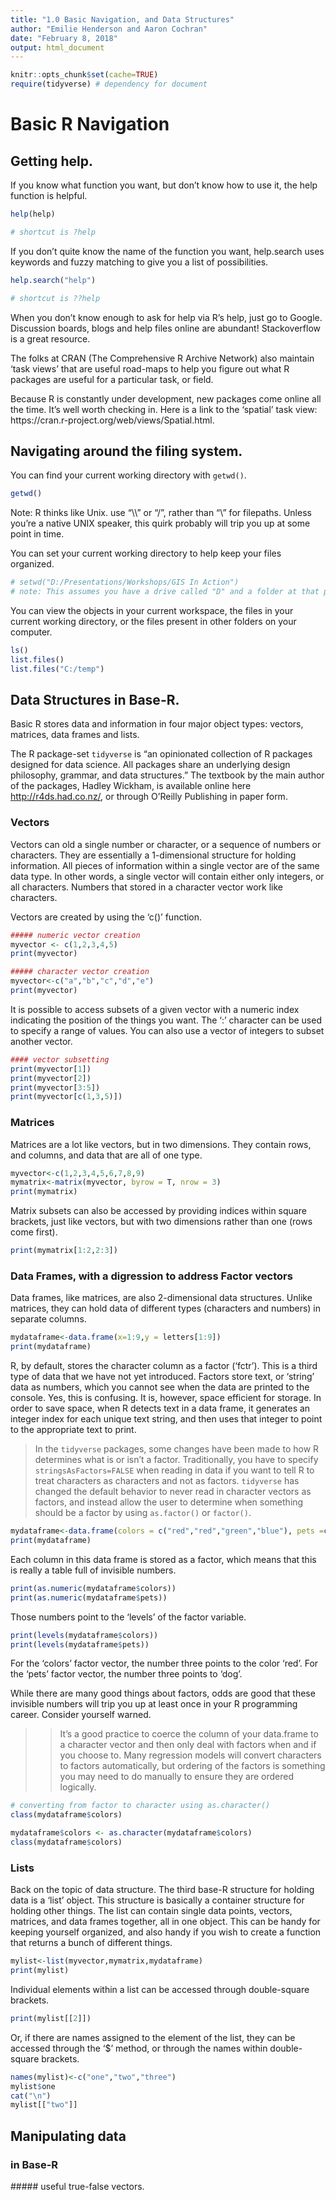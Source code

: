 ---
title: "1.0 Basic Navigation, and Data Structures"
author: "Emilie Henderson and Aaron Cochran"
date: "February 8, 2018"
output: html_document
---


```{r setup, include=FALSE}
knitr::opts_chunk$set(cache=TRUE)
require(tidyverse) # dependency for document
```

# Basic R Navigation
## Getting help.

If you know what function you want, but  don't know how to use it, the help function is helpful.

```{r}
help(help)

# shortcut is ?help
```


If you don't quite know the name of the function you want, help.search uses keywords and fuzzy matching to give you a list of possibilities. 

```{r}
help.search("help")

# shortcut is ??help
```


When you don't know enough to ask for help via R's help, just go to Google.  Discussion boards, blogs and help files online are abundant! Stackoverflow is a great resource. 

The folks at CRAN (The Comprehensive R Archive Network) also maintain 'task views' that are useful road-maps to help you figure out what R packages are useful for a particular task, or field.

Because R is constantly under development, new packages come online all the time.  It's well worth checking in.  Here is a link to the 'spatial' task view: https://cran.r-project.org/web/views/Spatial.html.



## Navigating around the filing system.

You can find your current working directory with `getwd()`.

```{r}
getwd()
```

Note: R thinks like Unix.  use "\\\\" or "/", rather than "\\" for filepaths.  Unless you're a native UNIX speaker, this quirk probably will trip you up at some point in time.

You can set your current working directory to help keep your files organized. 

```{r}
# setwd("D:/Presentations/Workshops/GIS In Action") 
# note: This assumes you have a drive called "D" and a folder at that path. If you don't, this code chunk will fail. I commented out the code to allow it to run for me. - Aaron
```

You can view the objects in your current workspace, the files in your current working directory, or the files present in other folders on your computer. 

```{r}
ls()
list.files()
list.files("C:/temp")
```

## Data Structures in Base-R.
Basic R stores data and information in four major object types: vectors, matrices, data frames and lists.

The R package-set `tidyverse` is "an opinionated collection of R packages designed for data science. All packages share an underlying design philosophy, grammar, and data structures." The textbook by the main author of the packages, Hadley Wickham, is available online here <http://r4ds.had.co.nz/>, or through O'Reilly Publishing in paper form. 

### Vectors
Vectors can old a single number or character, or a sequence of numbers or characters.  They are essentially a 1-dimensional structure for holding information.  All pieces of information within a single vector are of the same data type.  In other words, a single vector will contain either only integers, or all characters.  Numbers that stored in a character vector work like characters.

Vectors are created by using the 'c()' function. 

```{r}
##### numeric vector creation
myvector <- c(1,2,3,4,5)
print(myvector)

##### character vector creation
myvector<-c("a","b","c","d","e")
print(myvector)
```


It is possible to access subsets of a given vector with a numeric index indicating the position of the things you want.  The ':' character can be used to specify a range of values.  You can also use a vector of integers to subset another vector.

```{r}
#### vector subsetting
print(myvector[1])
print(myvector[2])     
print(myvector[3:5])    
print(myvector[c(1,3,5)])   
```

### Matrices

Matrices are a lot like vectors, but in two dimensions.  They contain rows, and columns, and data that are all of one type. 

```{r}
myvector<-c(1,2,3,4,5,6,7,8,9)
mymatrix<-matrix(myvector, byrow = T, nrow = 3)
print(mymatrix)
```

Matrix subsets can also be accessed by providing indices within square brackets, just like vectors, but with two dimensions rather than one (rows come first).

```{r}
print(mymatrix[1:2,2:3])
```

### Data Frames, with a digression to address Factor vectors

Data frames, like matrices, are also 2-dimensional data structures.  Unlike matrices, they can hold data of different types (characters and numbers) in separate columns.


```{r}
mydataframe<-data.frame(x=1:9,y = letters[1:9])
print(mydataframe)
```

R, by default, stores the character column as a factor ('fctr'). This is a third type of data that we have not yet introduced.  Factors store text, or 'string' data as numbers, which you cannot see when the data are printed to the console. Yes, this is confusing.  It is, however, space efficient for storage.  In order to save space, when R detects text in a data frame, it generates an integer index for each unique text string, and then uses that integer to point to the appropriate text to print.

> In the `tidyverse` packages, some changes have been made to how R determines what is or isn't a factor. Traditionally, you have to specify `stringsAsFactors=FALSE` when reading in data if you want to tell R to treat characters as characters and not as factors. `tidyverse` has changed the default behavior to never read in character vectors as factors, and instead allow the user to determine when something should be a factor by using `as.factor()` or `factor()`. 

```{r}
mydataframe<-data.frame(colors = c("red","red","green","blue"), pets =c("cat","dog","bird","dog"))
print(mydataframe)
```

Each column in this data frame is stored as a factor, which means that this is really a table full of invisible numbers.

```{r}
print(as.numeric(mydataframe$colors))
print(as.numeric(mydataframe$pets))
```
Those numbers point to the 'levels' of the factor variable.
```{r}
print(levels(mydataframe$colors))
print(levels(mydataframe$pets))
```
For the 'colors' factor vector, the number three points to the color 'red'.  For the 'pets' factor vector, the number three points to 'dog'.

While there are many good things about factors, odds are good that these invisible numbers will trip you up at least once in your R programming career.  Consider yourself warned.

>> It's a good practice to coerce the column of your data.frame to a character vector and then only deal with factors when and if you choose to. Many regression models will convert characters to factors automatically, but ordering of the factors is something you may need to do manually to ensure they are ordered logically. 

```{r}
# converting from factor to character using as.character()
class(mydataframe$colors)

mydataframe$colors <- as.character(mydataframe$colors)
class(mydataframe$colors)
```

### Lists

Back on the topic of data structure. The third base-R structure for holding data is a 'list' object.  This structure is basically a container structure for holding other things.  The list can contain single data points, vectors, matrices, and data frames together, all in one object.  This can be handy for keeping yourself organized, and also handy if you wish to create a function that returns a bunch of different things.

```{r}
mylist<-list(myvector,mymatrix,mydataframe)
print(mylist)
```

Individual elements within a list can be accessed through double-square brackets.

```{r}
print(mylist[[2]])
```

Or, if there are names assigned to the element of the list, they can be accessed through the '$' method, or through the names within double-square brackets.

```{r}
names(mylist)<-c("one","two","three")
mylist$one
cat("\n")
mylist[["two"]]
```


## Manipulating data
### in Base-R
  ##### useful true-false vectors.
  


